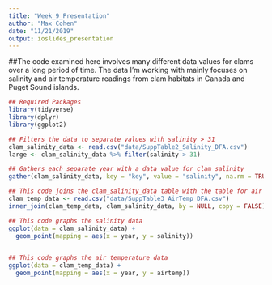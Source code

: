 ```yaml
---
title: "Week_9_Presentation"
author: "Max Cohen"
date: "11/21/2019"
output: ioslides_presentation
---
```


##The code examined here involves many different data values for clams over a long period of time. The data I'm working with mainly focuses on salinity and air temperature readings from clam habitats in Canada and Puget Sound islands. 

``` r
## Required Packages 
library(tidyverse) 
library(dplyr) 
library(ggplot2) 
``` 

```r
## Filters the data to separate values with salinity > 31
clam_salinity_data <- read.csv("data/SuppTable2_Salinity_DFA.csv")
large <- clam_salinity_data %>% filter(salinity > 31) 
```

```r
## Gathers each separate year with a data value for clam salinity
gather(clam_salinity_data, key = "key", value = "salinity", na.rm = TRUE)
```

```r
## This code joins the clam_salinity_data table with the table for air temperature
clam_temp_data <- read.csv("data/SuppTable3_AirTemp_DFA.csv") 
inner_join(clam_temp_data, clam_salinity_data, by = NULL, copy = FALSE)
```

```r
## This code graphs the salinity data
ggplot(data = clam_salinity_data) +
  geom_point(mapping = aes(x = year, y = salinity))
  
```

```r
## This code graphs the air temperature data 
ggplot(data = clam_temp_data) +
  geom_point(mapping = aes(x = year, y = airtemp))
```


